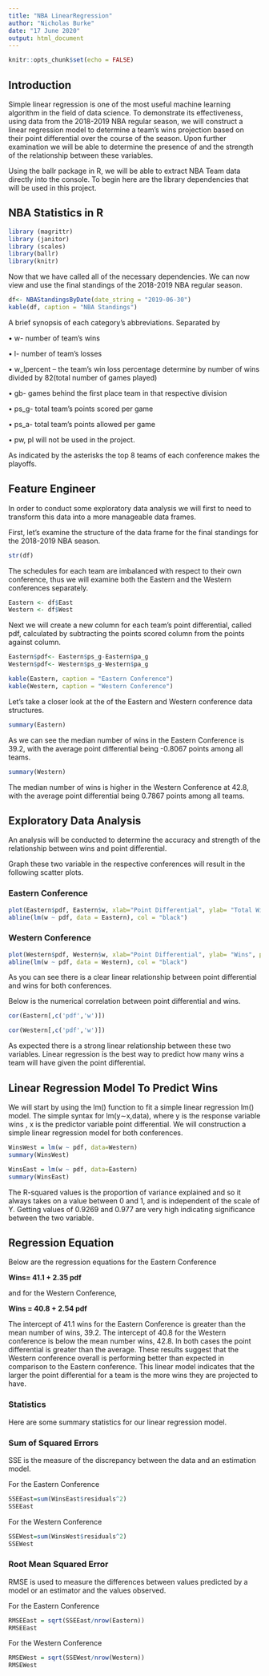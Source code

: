 ```yaml
---
title: "NBA LinearRegression"
author: "Nicholas Burke"
date: "17 June 2020"
output: html_document
---
```


```r
knitr::opts_chunk$set(echo = FALSE)
```

## Introduction

Simple linear regression is one of the most useful machine learning algorithm in the field of data science. To demonstrate its effectiveness, using data from the 2018-2019 NBA regular season, we will construct a linear regression model to determine a team's wins projection based on their point differential over the course of the season. Upon further examination we will be able to determine the presence of and the strength of the relationship between these variables.

Using the ballr package in R, we will be able to extract NBA Team data directly into the console. To begin here are the library dependencies that will be used in this project.

## NBA Statistics in R

```r
library (magrittr) 
library (janitor) 
library (scales) 
library(ballr)
library(knitr)

```
Now that we have called all of the necessary dependencies. We can now view and use the final standings of the 2018-2019 NBA regular season.

```r
df<- NBAStandingsByDate(date_string = "2019-06-30")
kable(df, caption = "NBA Standings")
```

A brief synopsis of each category’s abbreviations.
Separated by 

•	w- number of team’s wins

•	l- number of team’s losses

•	w_lpercent – the team’s win loss percentage determine by number of wins divided by 82(total number of games played)

•	gb- games behind the first place team in that respective division

•	ps_g- total team’s points scored per game 

•	ps_a- total team’s points allowed per game

•	pw, pl  will not be used in the project.

As indicated by the asterisks the top 8 teams of each conference makes the playoffs. 

## Feature Engineer
In order to conduct some exploratory data analysis we will first to need to transform this data into a more manageable data frames. 

First, let’s examine the structure of the data frame for the final standings for the 2018-2019 NBA season.


```r
str(df)
```

The schedules for each team are imbalanced with respect to their own conference, thus we will examine both the Eastern and the Western conferences separately.


```r
Eastern <- df$East
Western <- df$West
```
Next we will create a new column for each team’s point differential, called pdf, calculated by subtracting the points scored column from the points against column.
```r
Eastern$pdf<- Eastern$ps_g-Eastern$pa_g
Western$pdf<- Western$ps_g-Western$pa_g
```

```r
kable(Eastern, caption = "Eastern Conference")
kable(Western, caption = "Western Conference")
```


Let’s take a closer look at the of the Eastern and Western conference data structures.

```r
summary(Eastern)
```
As we can see the median number of wins in the Eastern Conference is 39.2, with the average point differential being -0.8067 points among all teams.

```r
summary(Western)
```
The median number of wins is higher in the Western Conference at  42.8, with the average point differential being 0.7867 points among all teams.

## Exploratory Data Analysis

An analysis will be conducted to determine the accuracy and strength of the relationship between wins and point differential.

Graph these two variable in the respective conferences will result in the following scatter plots.

### Eastern Conference
```r
plot(Eastern$pdf, Eastern$w, xlab="Point Differential", ylab= "Total Wins", pch=17, col="blue", main = "East PDF vs W", frame=FALSE)
abline(lm(w ~ pdf, data = Eastern), col = "black")
``` 

### Western Conference

```r
plot(Western$pdf, Western$w, xlab="Point Differential", ylab= "Wins", pch=15, col="red", main = "West PDF vs W", frame=FALSE)
abline(lm(w ~ pdf, data = Western), col = "black")
```


As you can see there is a clear linear relationship between point differential and wins for both conferences. 

Below is the numerical correlation between point differential and wins.


```r
cor(Eastern[,c('pdf','w')])
```


```r
cor(Western[,c('pdf','w')])
```

As expected there is a strong linear relationship between these two variables. Linear regression is the best way to predict how many wins a team will have given the point differential.

## Linear Regression Model To Predict Wins

We will start by using the lm() function to fit a simple linear regression lm() model. The simple syntax for lm(y∼x,data), where y is the response variable wins , x is the  predictor variable point differential. We will construction a simple linear regression model for both conferences.


```r
WinsWest = lm(w ~ pdf, data=Western)
summary(WinsWest)

```

```r
WinsEast = lm(w ~ pdf, data=Eastern)
summary(WinsEast)

```

The R-squared values is the proportion of variance explained and so it always takes on a value between 0 and 1, and is independent of the scale of  Y. Getting values of 0.9269 and 0.977 are very high indicating significance between the two variable. 

## Regression Equation
Below are the regression equations for the Eastern Conference

**Wins= 41.1 + 2.35 pdf**

and for the Western Conference,

**Wins = 40.8 + 2.54 pdf**

The intercept of 41.1 wins for the Eastern Conference is greater than the mean number of wins, 39.2. The intercept of 40.8 for the Western conference is below the mean number wins, 42.8. 
In both cases the point differential is greater than the average. These results suggest that the Western conference overall is performing better than expected in comparison to the Eastern conference. This linear model indicates that the larger the point differential for a team is the more wins they are projected to have. 

### Statistics
Here are some summary statistics for our linear regression model.

### Sum of Squared Errors

SSE is the measure of the discrepancy between the data and an estimation model.

For the Eastern Conference
```r
SSEEast=sum(WinsEast$residuals^2)
SSEEast

```

For the Western Conference
```r
SSEWest=sum(WinsWest$residuals^2)
SSEWest

```

### Root Mean Squared Error

RMSE is used to measure the differences between values predicted by a model or an estimator and the values observed.

For the Eastern Conference

```r
RMSEEast = sqrt(SSEEast/nrow(Eastern))
RMSEEast
```

For the Western Conference

```r
RMSEWest = sqrt(SSEWest/nrow(Western))
RMSEWest
```
